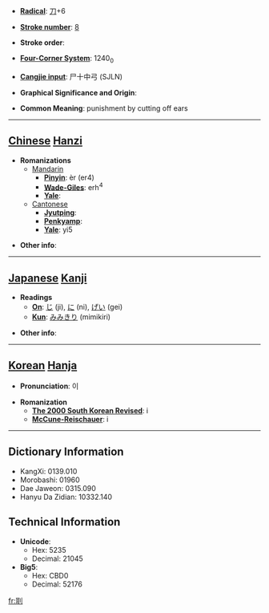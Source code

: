 * '''[[Wiktionary:Chinese radical index| Radical]]''': [[Wiktionary:Chinese radical index 刀|刀]]+6

* '''[[Wiktionary:Chinese total strokes index|Stroke number]]''': [[Wiktionary:Chinese total strokes index 8|8]]

* '''Stroke order''': 

* '''[[Wiktionary:Chinese four corner index|Four-Corner System]]''': 1240<sub>0</sub>

* '''[[Wiktionary:Chinese Cangjie index|Cangjie input]]''': 尸十中弓 (SJLN)

* '''Graphical Significance and Origin''': 

* '''Common Meaning''': punishment by cutting off ears

----

== [[Chinese]] [[Hanzi]] ==

* '''Romanizations'''
** [[Mandarin]]
*** '''[[Pinyin]]''': èr (er4)
*** '''[[Wade-Giles]]''': erh<sup>4</sup>
*** '''[[Yale]]''': 
**[[Cantonese]]
***'''[[Jyutping]]''':
***'''[[Penkyamp]]''': 
***'''[[Yale]]''': yi5

* '''Other info''': 

----

== [[Japanese]] [[Kanji]] ==

* '''Readings'''
** '''[[On]]''': [[じ]] (ji), [[に]] (ni), [[げい]] (gei)
** '''[[Kun]]''': [[みみきり]] (mimikiri)

* '''Other info''':  

----

== [[Korean]] [[Hanja]] ==

* '''Pronunciation''': 이

* '''Romanization'''
** '''[[The 2000 South Korean Revised Romanization|The 2000 South Korean Revised]]''': i
** '''[[McCune-Reischauer]]''': i

----

== Dictionary Information ==

* KangXi: 0139.010
* Morobashi: 01960
* Dae Jaweon: 0315.090
* Hanyu Da Zidian: 10332.140

== Technical Information ==

* '''Unicode''':
** Hex: 5235
** Decimal: 21045
* '''Big5''':
** Hex: CBD0
** Decimal: 52176

[[fr:刵]]